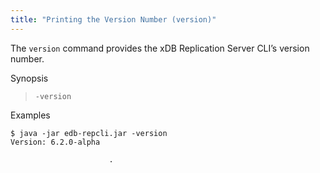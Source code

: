 ```yaml
---
title: "Printing the Version Number (version)"
---
```


<div id="print_version" class="registered_link"></div>

The `version` command provides the xDB Replication Server CLI’s version number.

Synopsis

> `-version`

Examples

```text
$ java -jar edb-repcli.jar -version
Version: 6.2.0-alpha

                      .
```
